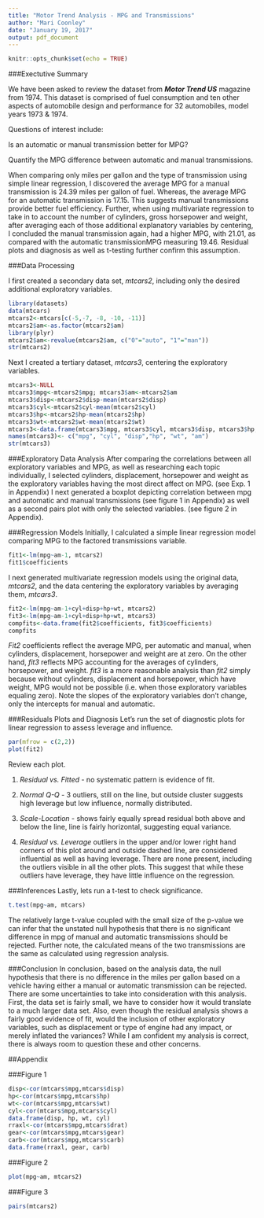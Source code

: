 ---
title: "Motor Trend Analysis - MPG and Transmissions"
author: "Mari Coonley"
date: "January 19, 2017"
output: pdf_document
---

```{r setup, include=FALSE}
knitr::opts_chunk$set(echo = TRUE)
```

###Exectutive Summary

We have been asked to review the dataset from **_Motor Trend US_** magazine from 1974.  This dataset is comprised of fuel consumption and ten other aspects of automobile design and performance for 32 automobiles, model years 1973 & 1974.

Questions of interest include:

Is an automatic or manual transmission better for MPG?

Quantify the MPG difference between automatic and manual transmissions.

When comparing only miles per gallon and the type of transmission using simple linear regression, I discovered the average MPG for a manual transmission is 24.39 miles per gallon of fuel.  Whereas, the average MPG for an automatic transmission is 17.15. This suggests manual transmissions provide better fuel efficiency.  Further, when using multivariate regression to take in to account the number of cylinders, gross horsepower and weight, after averaging each of those additional explanatory variables by centering, I concluded the manual transmission again, had a higher MPG, with 21.01, as compared with the automatic transmissionMPG measuring 19.46. Residual plots and diagnosis as well as t-testing further confirm this assumption. 

###Data Processing
 
I first created a secondary data set, _mtcars2_, including only the desired additional exploratory variables.
```{r, data1}
library(datasets)
data(mtcars)
mtcars2<-mtcars[c(-5,-7, -8, -10, -11)]
mtcars2$am<-as.factor(mtcars2$am)
library(plyr)
mtcars2$am<-revalue(mtcars2$am, c("0"="auto", "1"="man"))
str(mtcars2)
```
Next I created a tertiary dataset, _mtcars3_, centering the exploratory variables.
```{r, data2}
mtcars3<-NULL
mtcars3$mpg<-mtcars2$mpg; mtcars3$am<-mtcars2$am
mtcars3$disp<-mtcars2$disp-mean(mtcars2$disp)
mtcars3$cyl<-mtcars2$cyl-mean(mtcars2$cyl)
mtcars3$hp<-mtcars2$hp-mean(mtcars2$hp)
mtcars3$wt<-mtcars2$wt-mean(mtcars2$wt)
mtcars3<-data.frame(mtcars3$mpg, mtcars3$cyl, mtcars3$disp, mtcars3$hp, mtcars3$wt,mtcars3$am)
names(mtcars3)<- c("mpg", "cyl", "disp","hp", "wt", "am")
str(mtcars3)
```
###Exploratory Data Analysis
After comparing the correlations between all exploratory variables and MPG, as well as researching each topic individually, I selected cylinders, displacement, horsepower and weight as the exploratory variables having the most direct affect on MPG. (see Exp. 1 in Appendix)
I next generated a boxplot depicting correlation between mpg and automatic and manual transmissions (see figure 1 in Appendix) as well as a second pairs plot with only the selected variables. (see figure 2 in Appendix).

###Regression Models
Initially, I calculated a simple linear regression model comparing MPG to the factored transmissions variable.
```{r fit1}
fit1<-lm(mpg~am-1, mtcars2)
fit1$coefficients
```
I next generated multivariate regression models using  the original data, _mtcars2_, and the data centering the exploratory variables by averaging them, _mtcars3_.
```{r fit2 fit3}
fit2<-lm(mpg~am-1+cyl+disp+hp+wt, mtcars2)
fit3<-lm(mpg~am-1+cyl+disp+hp+wt, mtcars3)
compfits<-data.frame(fit2$coefficients, fit3$coefficients)
compfits
```
_Fit2_ coefficients reflect the average MPG, per automatic and manual, when cylinders, displacement, horsepower and weight are at zero.  On the other hand, _fit3_ reflects MPG accounting for the averages of cylinders, horsepower, and weight.  _fit3_ is a more reasonable analysis than _fit2_ simply because without cylinders, displacement and horsepower, which have weight, MPG would not be possible (i.e. when those exploratory variables equaling zero). Note the slopes of the exploratory variables don't change, only the intercepts for manual and automatic. 

###Residuals Plots and Diagnosis
Let's run the set of diagnostic plots for linear regression to assess leverage and influence. 

```{r, fig.height=6, fig.width=6}
par(mfrow = c(2,2))
plot(fit2)
```

Review each plot.

1. _Residual vs. Fitted_ - no systematic pattern is evidence of fit.

2. _Normal Q-Q_ - 3 outliers, still on the line, but outside cluster suggests high leverage but low influence, normally distributed.

3. _Scale-Location_ - shows fairly equally spread residual both above and below the line, line is fairly horizontal, suggesting equal variance.

4. _Residual vs. Leverage_ outliers in the upper and/or lower right hand corners of this plot around and outside dashed line, are considered influential as well as having leverage.  There are none present, including the outliers visible in all the other plots.  This suggest that while these outliers have leverage, they have little influence on the regression. 

###Inferences
Lastly, lets run a t-test to check significance.
```{r ttest}
t.test(mpg~am, mtcars)
```
The relatively large t-value coupled with the small size of the p-value we can infer that the unstated null hypothesis that there is no significant difference in mpg of manual and automatic transmissions should be rejected.  Further note, the calculated means of the two transmissions are the same as calculated using regression analysis. 

###Conclusion
In conclusion, based on the analysis data, the null hypothesis that there is no difference in the miles per gallon based on a vehicle having either a manual or automatic transmission can be rejected.  There are some uncertainties to take into consideration with this analysis.  First, the data set is fairly small, we have to consider how it would translate to a much larger data set.  Also, even though the residual analysis shows a fairly good evidence of fit, would the inclusion of other exploratory variables, such as displacement or type of engine had any impact, or merely inflated the variances? While I am confident my analysis is correct, there is always room to question these and other concerns. 


##Appendix

###Figure 1

```{r corr}
disp<-cor(mtcars$mpg,mtcars$disp)
hp<-cor(mtcars$mpg,mtcars$hp)
wt<-cor(mtcars$mpg,mtcars$wt)
cyl<-cor(mtcars$mpg,mtcars$cyl)
data.frame(disp, hp, wt, cyl)
rraxl<-cor(mtcars$mpg,mtcars$drat)
gear<-cor(mtcars$mpg,mtcars$gear)
carb<-cor(mtcars$mpg,mtcars$carb)
data.frame(rraxl, gear, carb)
```

###Figure 2

```{r,fig.height=4, fig.width=4}
plot(mpg~am, mtcars2)
```

###Figure 3

```{r,  fig.height=4, fig.width=4}
pairs(mtcars2)
```




  
   
